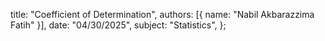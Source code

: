   title: "Coefficient of Determination",
  authors: [{ name: "Nabil Akbarazzima Fatih" }],
  date: "04/30/2025",
  subject: "Statistics",
};
